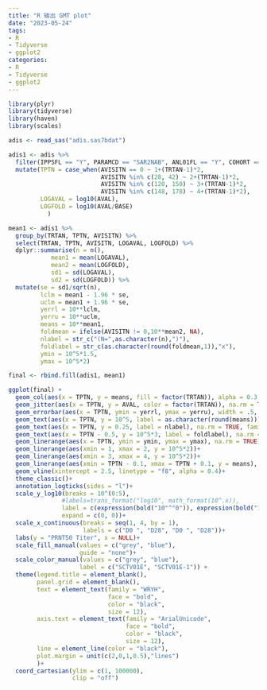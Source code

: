 ```yaml
---
title: "R 输出 GMT plot"
date: "2023-05-24"
tags:
- R
- Tidyverse
- ggplot2
categories:
- R
- Tidyverse
- ggplot2
---
```


```r

library(plyr)
library(tidyverse)
library(haven)
library(scales)
```



```r

adis <- read_sas("adis.sas7bdat")

adis1 <- adis %>% 
  filter(IPPSFL == "Y", PARAMCD == "SAR2NAB", ANL01FL == "Y", COHORT == "Cohort 2") %>% 
  mutate(TPTN = case_when(AVISITN == 0 ~ 1+(TRTAN-1)*2,
                          AVISITN %in% c(28, 42) ~ 2+(TRTAN-1)*2,
                          AVISITN %in% c(120, 150) ~ 3+(TRTAN-1)*2,
                          AVISITN %in% c(148, 178) ~ 4+(TRTAN-1)*2),
         LOGAVAL = log10(AVAL),
         LOGFOLD = log10(AVAL/BASE)
           ) 

mean1 <- adis1 %>% 
  group_by(TRTAN, TPTN, AVISITN) %>% 
  select(TRTAN, TPTN, AVISITN, LOGAVAL, LOGFOLD) %>% 
  dplyr::summarise(n = n(),
            mean1 = mean(LOGAVAL),
            mean2 = mean(LOGFOLD),
            sd1 = sd(LOGAVAL),
            sd2 = sd(LOGFOLD)) %>% 
  mutate(se = sd1/sqrt(n),
         lclm = mean1 - 1.96 * se,
         uclm = mean1 + 1.96 * se,
         yerrl = 10**lclm,
         yerru = 10**uclm,
         means = 10**mean1,
         foldmean = ifelse(AVISITN != 0,10**mean2, NA),
         nlabel = str_c("(N=",as.character(n),")"),
         foldlabel = str_c(as.character(round(foldmean,1)),"x"),
         ymin = 10^5*1.5,
         ymax = 10^5*2)

final <- rbind.fill(adis1, mean1)
```



```r

ggplot(final) +
  geom_col(aes(x = TPTN, y = means, fill = factor(TRTAN)), alpha = 0.3, na.rm = TRUE)+
  geom_jitter(aes(x = TPTN, y = AVAL, color = factor(TRTAN)), na.rm = TRUE)+
  geom_errorbar(aes(x = TPTN, ymin = yerrl, ymax = yerru), width = .5, size = 0.5)+
  geom_text(aes(x = TPTN, y = 10^5, label = as.character(round(means))), na.rm = TRUE, family = "WRYH", fontface = "bold", size = 4)+
  geom_text(aes(x = TPTN, y = 0.25, label = nlabel), na.rm = TRUE, family = "WRYH", fontface = "bold", size = 4)+
  geom_text(aes(x = TPTN - 0.5, y = 10^5*3, label = foldlabel), na.rm = TRUE, family = "WRYH", fontface = "bold", size = 4)+
  geom_linerange(aes(x = TPTN, ymin = ymin, ymax = ymax), na.rm = TRUE)+
  geom_linerange(aes(xmin = 1, xmax = 2, y = 10^5*2))+
  geom_linerange(aes(xmin = 3, xmax = 4, y = 10^5*2))+
  geom_linerange(aes(xmin = TPTN - 0.1, xmax = TPTN + 0.1, y = means), linewidth = 0.5, na.rm = TRUE)+
  geom_vline(xintercept = 2.5, linetype = "f8", alpha = 0.4)+
  theme_classic()+
  annotation_logticks(sides = "l")+
  scale_y_log10(breaks = 10^(0:5),
               #labels=trans_format("log10", math_format(10^.x)),
               label = c(expression(bold("10"^"0")), expression(bold("10"^"1")), expression(bold("10"^"2")), expression(bold("10"^"3")), expression(bold("10"^"4")), expression(bold("10"^"5"))),
               expand = c(0, 0))+
  scale_x_continuous(breaks = seq(1, 4, by = 1),
                     labels = c("D0 ", "D28", "D0 ", "D28"))+
  labs(y = "PRNT50 Titer", x = NULL)+
  scale_fill_manual(values = c("grey", "blue"),
                    guide = "none")+
  scale_color_manual(values = c("grey", "blue"),
                    label = c("SCTV01E", "SCTV01E-1")) +
  theme(legend.title = element_blank(),
        panel.grid = element_blank(),
        text = element_text(family = "WRYH", 
                            face = "bold",
                            color = "black",
                            size = 12),
        axis.text = element_text(family = "ArialUnicode",
                                 face = "bold",
                                 color = "black",
                                 size = 12),
        line = element_line(color = "black"),
        plot.margin = unit(c(2,0,1,0.5),"lines")
        )+
  coord_cartesian(ylim = c(1, 100000),
                  clip = "off")

```

